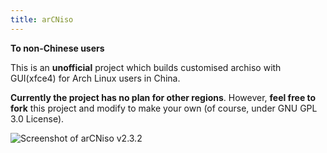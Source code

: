 ```yaml
---
title: arCNiso
---
```


**To non-Chinese users**

This is an **unofficial** project which builds customised archiso with GUI(xfce4) for Arch Linux users in China. 

**Currently the project has no plan for other regions**. 
However, **feel free to fork** this project and modify to make your own (of course, under GNU GPL 3.0 License).

![Screenshot of arCNiso v2.3.2](/screenshot.png)
